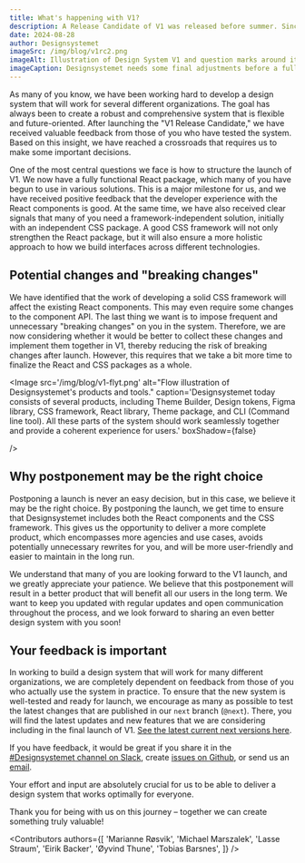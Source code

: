 ```yaml
---
title: What's happening with V1?
description: A Release Candidate of V1 was released before summer. Since then, we have received several valuable pieces of feedback from our users.
date: 2024-08-28
author: Designsystemet
imageSrc: /img/blog/v1rc2.png
imageAlt: Illustration of Design System V1 and question marks around it
imageCaption: Designsystemet needs some final adjustments before a full release of V1.
---
```


As many of you know, we have been working hard to develop a design system that will work for several different organizations. The goal has always been to create a robust and comprehensive system that is flexible and future-oriented. After launching the "V1 Release Candidate," we have received valuable feedback from those of you who have tested the system. Based on this insight, we have reached a crossroads that requires us to make some important decisions.

One of the most central questions we face is how to structure the launch of V1. We now have a fully functional React package, which many of you have begun to use in various solutions. This is a major milestone for us, and we have received positive feedback that the developer experience with the React components is good. At the same time, we have also received clear signals that many of you need a framework-independent solution, initially with an independent CSS package. A good CSS framework will not only strengthen the React package, but it will also ensure a more holistic approach to how we build interfaces across different technologies.

## Potential changes and "breaking changes"
We have identified that the work of developing a solid CSS framework will affect the existing React components. This may even require some changes to the component API. The last thing we want is to impose frequent and unnecessary "breaking changes" on you in the system. Therefore, we are now considering whether it would be better to collect these changes and implement them together in V1, thereby reducing the risk of breaking changes after launch. However, this requires that we take a bit more time to finalize the React and CSS packages as a whole.

<Image
  src='/img/blog/v1-flyt.png'
  alt="Flow illustration of Designsystemet's products and tools."
  caption='Designsystemet today consists of several products, including Theme Builder, Design tokens, Figma library, CSS framework, React library, Theme package, and CLI (Command line tool). All these parts of the system should work seamlessly together and provide a coherent experience for users.'
  boxShadow={false}
  
/>


## Why postponement may be the right choice
Postponing a launch is never an easy decision, but in this case, we believe it may be the right choice. By postponing the launch, we get time to ensure that Designsystemet includes both the React components and the CSS framework. This gives us the opportunity to deliver a more complete product, which encompasses more agencies and use cases, avoids potentially unnecessary rewrites for you, and will be more user-friendly and easier to maintain in the long run.

We understand that many of you are looking forward to the V1 launch, and we greatly appreciate your patience. We believe that this postponement will result in a better product that will benefit all our users in the long term. We want to keep you updated with regular updates and open communication throughout the process, and we look forward to sharing an even better design system with you soon!

## Your feedback is important
In working to build a design system that will work for many different organizations, we are completely dependent on feedback from those of you who actually use the system in practice. To ensure that the new system is well-tested and ready for launch, we encourage as many as possible to test the latest changes that are published in our `next` branch (`@next`). There, you will find the latest updates and new features that we are considering including in the final launch of V1. [See the latest current next versions here](https://github.com/digdir/designsystemet/releases).

If you have feedback, it would be great if you share it in the [#Designsystemet channel on Slack](https://designsystemet.no/slack), create [issues on Github](https://github.com/digdir/designsystemet/issues/new/choose), or send us an [email](mailto:designsystem@digdir.no).

Your effort and input are absolutely crucial for us to be able to deliver a design system that works optimally for everyone.

Thank you for being with us on this journey – together we can create something truly valuable!

<Contributors
  authors={[
    'Marianne Røsvik',
    'Michael Marszalek',
    'Lasse Straum',
    'Eirik Backer',
    'Øyvind Thune',
    'Tobias Barsnes',
  ]}
/>

<br/>
